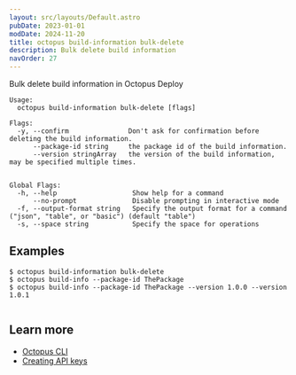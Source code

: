 ```yaml
---
layout: src/layouts/Default.astro
pubDate: 2023-01-01
modDate: 2024-11-20
title: octopus build-information bulk-delete
description: Bulk delete build information
navOrder: 27
---
```


Bulk delete build information in Octopus Deploy

```
Usage:
  octopus build-information bulk-delete [flags]

Flags:
  -y, --confirm               Don't ask for confirmation before deleting the build information.
      --package-id string     the package id of the build information.
      --version stringArray   the version of the build information, may be specified multiple times.


Global Flags:
  -h, --help                   Show help for a command
      --no-prompt              Disable prompting in interactive mode
  -f, --output-format string   Specify the output format for a command ("json", "table", or "basic") (default "table")
  -s, --space string           Specify the space for operations

```

## Examples

<SamplesInstance />

```
$ octopus build-information bulk-delete
$ octopus build-info --package-id ThePackage
$ octopus build-info --package-id ThePackage --version 1.0.0 --version 1.0.1


```

## Learn more

- [Octopus CLI](/docs/octopus-rest-api/cli)
- [Creating API keys](/docs/octopus-rest-api/how-to-create-an-api-key)